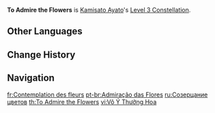 {{Constellation Infobox
|image       = Constellation To Admire the Flowers.png
|description = Increases the Level of [[Kamisato Art: Kyouka]] by 3.<br />Maximum upgrade level is 15.
|level       = 3
|character   = Kamisato Ayato
|utility1    = Talent Level Increase
|utility2    = Elemental Skill Level Increase
}}
'''To Admire the Flowers''' is [[Kamisato Ayato]]'s [[Level 3 Constellation]].

==Other Languages==
{{Other Languages
|en      = To Admire the Flowers
|zhs     = 无意弄花
|zhs_rm  = Wúyì Nònghuā
|zht     = 無意弄花
|zht_rm  = Wúyì Nònghuā
|zh_tl   = Abstractedly Admiring the Flowers
|ja      = 無意弄花
|ja_rm   = Mui Rouka
|ja_tl   = Abstractedly Admiring the Flowers
|ko      = 우연히 피운 꽃
|ko_rm   = Uyeonhi Piun Kkot
|ko_tl   = Flower that Bloomed by Chance
|es      = Admiración floral
|es_tl   = Floral Admiration
|fr      = Contemplation des fleurs
|fr_tl   = Contemplation of Flowers
|ru      = Созерцание цветов
|ru_tl   = Contemplation of Flowers
|th      = To Admire the Flowers
|vi      = Vô Ý Thưởng Hoa
|vi_tl   = 
|de      = Bewunderung der Blumen
|de_tl   = Admiration of Flowers
|id      = To Admire the Flowers
|pt      = Admiração das Flores
|pt_tl   = 
|tr      = Çiçeklerin Seyri
|tr_tl   = 
|it      = Ammirando i fiori
|it_tl   = Admiring the Flowers
}}

==Change History==
{{Change History|2.6}}

==Navigation==
{{Talent Navbox|Kamisato Ayato}}

[[fr:Contemplation des fleurs]]
[[pt-br:Admiração das Flores]]
[[ru:Созерцание цветов]]
[[th:To Admire the Flowers]]
[[vi:Vô Ý Thưởng Hoa]]